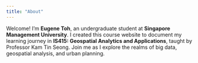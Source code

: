 ```yaml
---
title: "About"
---
```


Welcome! I’m **Eugene Toh**, an undergraduate student at **Singapore Management University**. I created this course website to document my learning journey in **IS415: Geospatial Analytics and Applications**, taught by Professor Kam Tin Seong. Join me as I explore the realms of big data, geospatial analysis, and urban planning.
